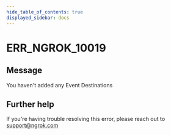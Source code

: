 ```yaml
---
hide_table_of_contents: true
displayed_sidebar: docs
---
```



# ERR_NGROK_10019

## Message

You haven't added any Event Destinations

<ErrorDetails error="err_ngrok_10019" />

## Further help

If you're having trouble resolving this error, please reach out to [support@ngrok.com](mailto:support@ngrok.com?subject=Help%20with%20ERR_NGROK_10019)
